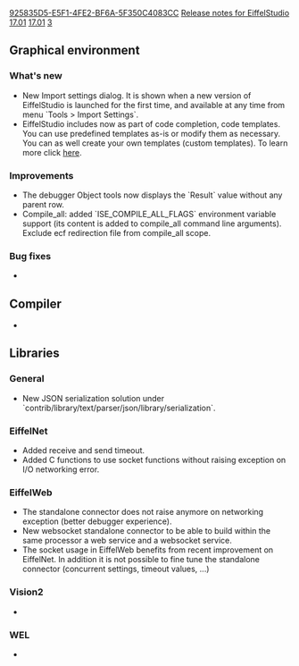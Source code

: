 [[Property:uuid|925835D5-E5F1-4FE2-BF6A-5F350C4083CC]]
[[Property:title|Release notes for EiffelStudio 17.01]]
[[Property:link_title|17.01]]
[[Property:weight|3]]

{{UnderConstruction|This page is under construction.}}

==Graphical environment==
===What's new===
* New Import settings dialog. It is shown when a new version of EiffelStudio is launched for the first time, and available at any time from menu `Tools > Import Settings`.
* EiffelStudio includes now as part of code completion, code templates. You can use predefined templates as-is or modify them as necessary. You can as well create your own templates (custom templates). To learn more click [[https://www.eiffel.org/doc/eiffelstudio/Code%20Templates|here]].

===Improvements===
* The debugger Object tools now displays the `Result` value without any parent row.
* Compile_all: added `ISE_COMPILE_ALL_FLAGS` environment variable support (its content is added to compile_all command line arguments). Exclude ecf redirection file from compile_all scope.


===Bug fixes===
* 

==Compiler==
* 

==Libraries==
===General===
* New JSON serialization solution under `contrib/library/text/parser/json/library/serialization`.

===EiffelNet===
* Added receive and send timeout.
* Added C functions to use socket functions without raising exception on I/O networking error.

===EiffelWeb===
* The standalone connector does not raise anymore on networking exception (better debugger experience).
* New websocket standalone connector to be able to build within the same processor a web service and a websocket service.
* The socket usage in EiffelWeb benefits from recent improvement on EiffelNet. In addition it is not possible to fine tune the standalone connector (concurrent settings, timeout values, ...)

===Vision2===
* 

===WEL===
* 